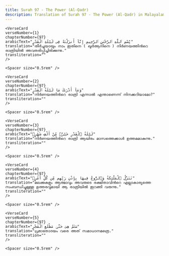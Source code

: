 ```yaml
---
title: Surah 97 - The Power (Al-Qadr)  
description: Translation of Surah 97 - The Power (Al-Qadr) in Malayalam
---
```







    <VerseCard 
    verseNumber={1}
    chapterNumber={97}
    arabicText="بِّسْمِ ٱللَّهِ ٱلرَّحْمَٰنِ ٱلرَّحِيمِ إِنَّآ أَنزَلْنَٰهُ فِى لَيْلَةِ ٱلْقَدْرِ"
    translation="തീര്‍ച്ചയായും നാം ഇതിനെ ( ഖുര്‍ആനിനെ ) നിര്‍ണയത്തിന്‍റെ രാത്രിയില്‍ അവതരിപ്പിച്ചിരിക്കുന്നു."
    transliteration=""
    />

    <Spacer size="0.5rem" />
                
    <VerseCard 
    verseNumber={2}
    chapterNumber={97}
    arabicText="وَمَآ أَدْرَىٰكَ مَا لَيْلَةُ ٱلْقَدْرِ"
    translation="നിര്‍ണയത്തിന്‍റെ രാത്രി എന്നാല്‍ എന്താണെന്ന്‌ നിനക്കറിയാമോ?"
    transliteration=""
    />

    <Spacer size="0.5rem" />
                
    <VerseCard 
    verseNumber={3}
    chapterNumber={97}
    arabicText="لَيْلَةُ ٱلْقَدْرِ خَيْرٌۭ مِّنْ أَلْفِ شَهْرٍۢ"
    translation="നിര്‍ണയത്തിന്‍റെ രാത്രി ആയിരം മാസത്തെക്കാള്‍ ഉത്തമമാകുന്നു."
    transliteration=""
    />

    <Spacer size="0.5rem" />
                
    <VerseCard 
    verseNumber={4}
    chapterNumber={97}
    arabicText="تَنَزَّلُ ٱلْمَلَٰٓئِكَةُ وَٱلرُّوحُ فِيهَا بِإِذْنِ رَبِّهِم مِّن كُلِّ أَمْرٍۢ"
    translation="മലക്കുകളും ആത്മാവും അവരുടെ രക്ഷിതാവിന്‍റെ എല്ലാകാര്യത്തെ സംബന്ധിച്ചുമുള്ള ഉത്തരവുമായി ആ രാത്രിയില്‍ ഇറങ്ങി വരുന്നു."
    transliteration=""
    />

    <Spacer size="0.5rem" />
                
    <VerseCard 
    verseNumber={5}
    chapterNumber={97}
    arabicText="سَلَٰمٌ هِىَ حَتَّىٰ مَطْلَعِ ٱلْفَجْرِ"
    translation="പ്രഭാതോദയം വരെ അത്‌ സമാധാനമത്രെ."
    transliteration=""
    />

    <Spacer size="0.5rem" />
                